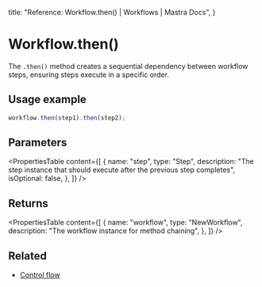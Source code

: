   title: "Reference: Workflow.then() | Workflows | Mastra Docs",
}

# Workflow.then()

The `.then()` method creates a sequential dependency between workflow steps, ensuring steps execute in a specific order.

## Usage example

```typescript copy
workflow.then(step1).then(step2);
```

## Parameters

<PropertiesTable
  content={[
    {
      name: "step",
      type: "Step",
      description:
        "The step instance that should execute after the previous step completes",
      isOptional: false,
    },
  ]}
/>

## Returns

<PropertiesTable
  content={[
    {
      name: "workflow",
      type: "NewWorkflow",
      description: "The workflow instance for method chaining",
    },
  ]}
/>

## Related

- [Control flow](../../docs/workflows/control-flow.mdx)
